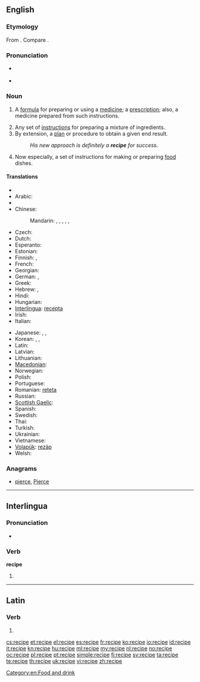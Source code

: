 ==English==

===Etymology===
From {{etyl|la|en}} {{term|recipio|recipiō|receive|lang=la}}. Compare {{term|receipt}}.

===Pronunciation===
* {{a|UK|US}} {{IPA|/ˈɹɛs.ɪ.pi/|/ˈɹɛs.ə.pi/}}
* {{audio|En-us-recipe.ogg|Audio (US)}}

===Noun===
{{en-noun}}

# {{medicine|archaic}} A [[formula]] for preparing or using a [[medicine]]; a [[prescription]]; also, a medicine prepared from such instructions. {{defdate|from 16th c.}}
# Any set of [[instruction]]s for preparing a mixture of ingredients. {{defdate|from 17th c.}}
# By extension, a [[plan]] or procedure to obtain a given end result. {{defdate|from 17th c.}}
#: ''His new approach is definitely a '''recipe''' for success.''
# Now especially, a set of instructions for making or preparing [[food]] dishes. {{defdate|from 18th c.}}

====Translations====
{{trans-top|instructions for making or preparing food dishes}}
* {{trreq|sq}}
* Arabic: {{t|ar|وصفة|f|tr=wáṣfa|sc=Arab}}
* {{trreq|hy}}
* Chinese:
*: Mandarin: {{t|zh|烹飪法|sc=Hani}}, {{t|zh|烹饪法|tr=pēngrènfǎ|sc=Hani}}, {{t|zh|烹調法|sc=Hani}}, {{t|zh|烹调法|tr=pēngtiáofǎ|sc=Hani}}, {{t|zh|食譜|sc=Hani}}, {{t|zh|食谱|tr=shípǔ|sc=Hani}}
* Czech: {{t-|cs|recept|m}}
* Dutch: {{t+|nl|recept|n}}
* Esperanto: {{t-|eo|recepto|xs=Esperanto}}
* Estonian: {{t-|et|retsept}}
* Finnish: {{t-|fi|resepti}}, {{t-|fi|ruokaresepti}}
* French: {{t+|fr|recette|f}}
* Georgian: {{t|ka|რეცეპტი|tr=rec'epti|sc=Geor|xs=Georgian}}
* German: {{t+|de|Rezept|n}}, {{t+|de|Kochrezept|n}}
* Greek: {{t+|el|συνταγή|f|tr=syntagí}}
* Hebrew: {{t-|he|מתכון|m|tr=matkón}}, {{t-|he|רצפט|m|tr=retsépt}}
* Hindi: {{t|hi|नुस्खा|m|tr=nuskhā|sc=Deva}}
* Hungarian: {{t+|hu|recept}}
* [[Interlingua]]: [[recepta]]
* Irish: {{t-|ga|oideas|m|xs=Irish}}
* Italian: {{t+|it|ricetta|f}}
{{trans-mid}}
* Japanese: {{t-|ja|調理手順|tr=chōritejun}}, {{t+|ja|レシピ|tr=reshipi}}, {{t|ja|料理法|tr=りょうりほう, ryōrihō|sc=Jpan}}
* Korean: {{t|ko|처방|tr=cheobang|sc=Kore}}, {{t|ko|조리법|tr=joribeop|sc=Kore}}, {{t|ko|레시피|tr=resipi|sc=Kore}}
* Latin: {{t-|la|praeceptum|n}}
* Latvian: {{t-|lv|recepte|f}}
* Lithuanian: {{t-|lt|receptas|m}}
* [[Macedonian]]: {{t-|mk|рецепт|m|tr=recépt}}
* Norwegian: {{t+|no|oppskrift}}
* Polish: {{t+|pl|przepis|m}}
* Portuguese: {{t+|pt|receita|f}}
* Romanian: [[reteta]] {{f}}
* Russian: {{t+|ru|рецепт|m|tr=recépt}}
* [[Scottish Gaelic]]: {{t|gd|reasabaidh|m}}
* Spanish: {{t-|es|receta|f}}
* Swedish: {{t+|sv|recept|n}}
* Thai: {{t|th|สูตร|tr=sòot|sc=Thai}}
* Turkish: {{t+|tr|reçete}}
* Ukrainian: {{t|uk|рецепт|m|tr=recépt}}
* Vietnamese: {{t|vi|công thức}}
* [[Volapük]]: [[rezäp]]
* Welsh: {{t|cy|resipi|f}}
{{trans-bottom}}

===Anagrams===
* [[pierce#English|pierce]], [[Pierce#English|Pierce]]

[[Category:en:Food and drink]]

----

==Interlingua==

===Pronunciation===
* {{IPA|/reˈtsi.pe/|lang=ia}}

===Verb===
'''recipe'''

# {{ia-form of|recip|e}}

----

==Latin==

===Verb===
{{la-verb-form|recipe}}

# {{conjugation of|recipio|recipiō|2|s|pres|act|imp|lang=la}}{{la-conj-form-gloss|recipio|2|s|pres|act|imp}}

[[cs:recipe]]
[[et:recipe]]
[[el:recipe]]
[[es:recipe]]
[[fr:recipe]]
[[ko:recipe]]
[[io:recipe]]
[[id:recipe]]
[[it:recipe]]
[[kn:recipe]]
[[hu:recipe]]
[[ml:recipe]]
[[my:recipe]]
[[nl:recipe]]
[[no:recipe]]
[[oc:recipe]]
[[pl:recipe]]
[[pt:recipe]]
[[simple:recipe]]
[[fi:recipe]]
[[sv:recipe]]
[[ta:recipe]]
[[te:recipe]]
[[th:recipe]]
[[uk:recipe]]
[[vi:recipe]]
[[zh:recipe]]